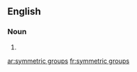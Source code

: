 
==English==

===Noun===
{{head|en|noun plural form}}

# {{plural of|symmetric group|lang=en}}

[[ar:symmetric groups]]
[[fr:symmetric groups]]